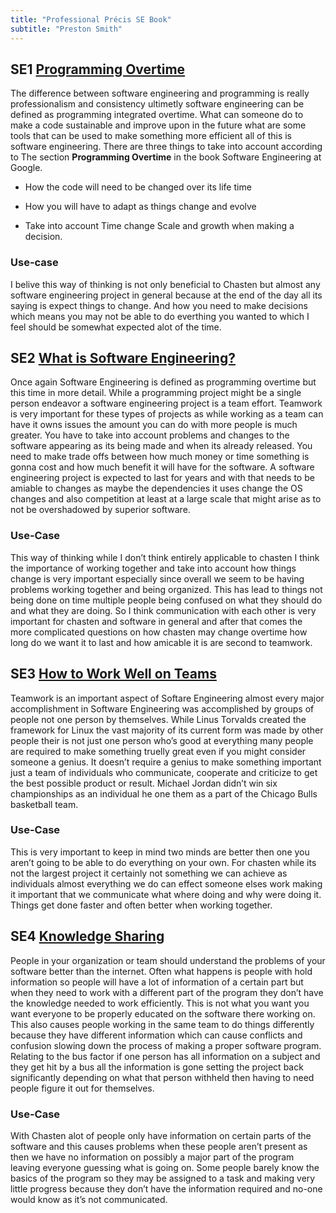 ```yaml
---
title: "Professional Précis SE Book"
subtitle: "Preston Smith"
---
```


## **SE1** [Programming Overtime](https://abseil.io/resources/swe-book/html/pr01.html#programming_over_time)
The difference between software engineering and programming is really professionalism and
consistency ultimetly software engineering can be defined as programming integrated overtime.
What can someone do to make a code sustainable and improve upon in the future what are some
tools that can be used to make something more efficient all of this is software engineering.
There are three things to take into account according to The section **Programming Overtime**
in the book Software Engineering at Google.

- How the code will need to be changed over its life time

- How you will have to adapt as things change and evolve

- Take into account Time change Scale and growth when making a decision.

### Use-case
I belive this way of thinking is not only beneficial to Chasten but almost any software
engineering project in general because at the end of the day all its saying is expect things
to change. And how you need to make decisions which means you may not be able to do everthing
you wanted to which I feel should be somewhat expected alot of the time.

## **SE2** [What is Software Engineering?](https://abseil.io/resources/swe-book/html/ch01.html)

Once again Software Engineering is defined as programming overtime but this time in more detail.
While a programming project might be a single person endeavor a software engineering project is
a team effort. Teamwork is very important for these types of projects as while working as a team can
have it owns issues the amount you can do with more people is much greater. You have to take into account
problems and changes to the software appearing as its being made and when its already released.
You need to make trade offs between how much money or time something is gonna cost and how much benefit
it will have for the software. A software engineering project is expected to last for years and with
that needs to be amiable to changes as maybe the dependencies it uses change the OS changes and also
competition at least at a large scale that might arise as to not be overshadowed by superior software.

### Use-Case
This way of thinking while I don't think entirely applicable to chasten I think the importance of
working together and take into account how things change is very important especially since overall
we seem to be having problems working together and being organized. This has lead to things not being
done on time multiple people being confused on what they should do and what they are doing. So I think
communication with each other is very important for chasten and software in general and after that
comes the more complicated questions on how chasten may change overtime how long do we want it to
last and how amicable it is are second to teamwork.

## **SE3** [How to Work Well on Teams](https://abseil.io/resources/swe-book/html/ch02.html)

Teamwork is an important aspect of Softare Engineering almost every major accomplishment in
Software Engineering was accomplished by groups of people not one person by themselves. While
Linus Torvalds created the framework for Linux the vast majority of its current form was made
by other people their is not just one person who's good at everything many people are required
to make something truelly great even if you might consider someone a genius. It doesn't require
a genius to make something important just a team of individuals who communicate, cooperate and
criticize to get the best possible product or result. Michael Jordan didn't win six championships
as an individual he one them as a part of the Chicago Bulls basketball team. 

### Use-Case

This is very important to keep in mind two minds are better then one you aren't going to be able
to do everything on your own. For chasten while its not the largest project it certainly not something
we can achieve as individuals almost everything we do can effect someone elses work making it important
that we communicate what where doing and why were doing it. Things get done faster and often better when
working together.

## **SE4** [Knowledge Sharing](https://abseil.io/resources/swe-book/html/ch03.html)

People in your organization or team should understand the problems of your software better than the
internet. Often what happens is people with hold information so people will have a lot of information of
a certain part but when they need to work with a different part of the program they don't have the knowledge
needed to work efficiently. This is not what you want you want everyone to be properly educated on the software
there working on. This also causes people working in the same team to do things differently because they have
different information which can cause conflicts and confusion slowing down the process of making a proper
software program. Relating to the bus factor if one person has all information on a subject and they get
hit by a bus all the information is gone setting the project back significantly depending on what that person
withheld then having to need people figure it out for themselves.

### Use-Case

With Chasten alot of people only have information on certain parts of the software and this causes problems when
these people aren't present as then we have no information on possibly a major part of the program leaving everyone
guessing what is going on. Some people barely know the basics of the program so they may be assigned to a task and
making very little progress because they don't have the information required and no-one would know as it's not
communicated.